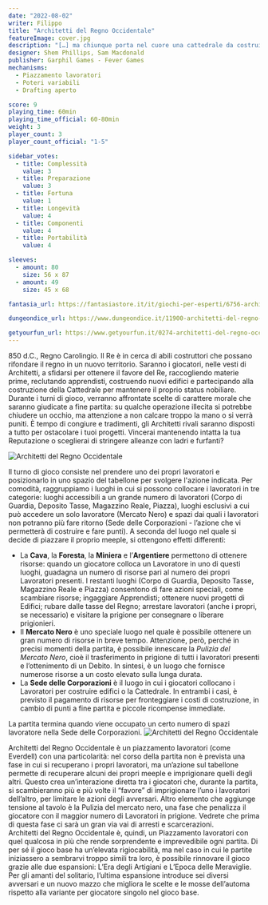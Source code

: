 ```yaml
---
date: "2022-08-02"
writer: Filippo
title: "Architetti del Regno Occidentale"
featureImage: cover.jpg
description: "[…] ma chiunque porta nel cuore una cattedrale da costruire, è già vincitore -(Antoine de Saint-Exupéry)"
designer: Shem Phillips, Sam Macdonald
publisher: Garphil Games - Fever Games
mechanisms:
  - Piazzamento lavoratori
  - Poteri variabili
  - Drafting aperto

score: 9
playing_time: 60min
playing_time_official: 60-80min
weight: 3
player_count: 3
player_count_official: "1-5"

sidebar_votes:
  - title: Complessità
    value: 3
  - title: Preparazione
    value: 3
  - title: Fortuna
    value: 1
  - title: Longevità
    value: 4
  - title: Componenti
    value: 4
  - title: Portabilità
    value: 4

sleeves:
  - amount: 80
    size: 56 x 87 
  - amount: 49
    size: 45 x 68 

fantasia_url: https://fantasiastore.it/it/giochi-per-esperti/6756-architetti-del-regno-occidentale.html

dungeondice_url: https://www.dungeondice.it/11900-architetti-del-regno-occidentale.html

getyourfun_url: https://www.getyourfun.it/0274-architetti-del-regno-occidentale-giochi-gestionali.html
---
```


<Setting>

850 d.C., Regno Carolingio. Il Re è in cerca di abili costruttori che possano rifondare il regno in un nuovo territorio. Saranno i giocatori, nelle vesti di Architetti, a sfidarsi per ottenere il favore del Re, raccogliendo materie prime, reclutando apprendisti, costruendo nuovi edifici e partecipando alla costruzione della Cattedrale per mantenere il proprio status nobiliare. Durante i turni di gioco, verranno affrontate scelte di carattere morale che saranno giudicate a fine partita: su qualche operazione illecita si potrebbe chiudere un occhio, ma attenzione a non calcare troppo la mano o si verrà puniti. È tempo di congiure e tradimenti, gli Architetti rivali saranno disposti a tutto per ostacolare i tuoi progetti. Vincerai mantenendo intatta la tua Reputazione o sceglierai di stringere alleanze con ladri e furfanti? 

</Setting>

<img src="./game1.jpg" alt="Architetti del Regno Occidentale" />

<Rules>

Il turno di gioco consiste nel prendere uno dei propri lavoratori e posizionarlo in uno spazio del tabellone per svolgere l'azione indicata.
Per comodità, raggruppiamo i luoghi in cui si possono collocare i lavoratori in tre categorie: luoghi accessibili a un grande numero di lavoratori (Corpo di Guardia, Deposito Tasse, Magazzino Reale, Piazza), luoghi esclusivi a cui può accedere un solo lavoratore (Mercato Nero) e spazi dai quali i lavoratori non potranno più fare ritorno (Sede delle Corporazioni - l’azione che vi permetterà di costruire e fare punti).
A seconda del luogo nel quale si decide di piazzare il proprio meeple, si ottengono effetti differenti:
<ul>
<li>
La <strong>Cava</strong>, la <strong>Foresta</strong>, la <strong>Miniera</strong> e l’<strong>Argentiere</strong> permettono di ottenere risorse: quando un giocatore colloca un Lavoratore in uno di questi luoghi, guadagna un numero di risorse pari al numero dei propri Lavoratori presenti. I restanti luoghi (Corpo di Guardia, Deposito Tasse, Magazzino Reale e Piazza) consentono di fare azioni speciali, come scambiare risorse; ingaggiare Apprendisti; ottenere nuovi progetti di Edifici; rubare dalle tasse del Regno; arrestare lavoratori (anche i propri, se necessario) e visitare la prigione per consegnare o liberare prigionieri. 
</li>
<li>
Il <strong>Mercato Nero</strong> è uno speciale luogo nel quale è possibile ottenere un gran numero di risorse in breve tempo. Attenzione, però, perché in precisi momenti della partita, è possibile innescare la <em>Pulizia del Mercato Nero</em>, cioè il trasferimento in prigione di tutti i lavoratori presenti e l’ottenimento di un Debito. In sintesi, è un luogo che fornisce numerose risorse a un costo elevato sulla lunga durata. 
</li>
<li>
La <strong>Sede delle Corporazioni</strong> è il luogo in cui i giocatori collocano i Lavoratori per costruire edifici o la Cattedrale. In entrambi i casi, è previsto il pagamento di risorse per fronteggiare i costi di costruzione, in cambio di punti a fine partita e piccole ricompense immediate. 
</li>
</ul>
La partita termina quando viene occupato un certo numero di spazi lavoratore nella Sede delle Corporazioni.

</Rules>

<img src="./game2.jpg" alt="Architetti del Regno Occidentale"/>


<Feedback>

Architetti del Regno Occidentale è un piazzamento lavoratori (come <Link to="/reviews/everdell/">Everdell</Link>) con una particolarità: nel corso della partita non è prevista una fase in cui si recuperano i propri lavoratori, ma un’azione sul tabellone permette di recuperare alcuni dei propri meeple e imprigionare quelli degli altri. Questo crea un’interazione diretta tra i giocatori che, durante la partita, si scambieranno più e più volte il “favore” di imprigionare l’uno i lavoratori dell’altro, per limitare le azioni degli avversari. 
Altro elemento che aggiunge tensione al tavolo è la Pulizia del mercato nero, una fase che penalizza il giocatore con il maggior numero di Lavoratori in prigione. Vedrete che prima di questa fase ci sarà un gran via vai di arresti e scarcerazioni.<br/>
Architetti del Regno Occidentale è, quindi, un <Link to="/mechanisms/piazzamento-lavoratori/">Piazzamento lavoratori</Link> con quel qualcosa in più che rende sorprendente e imprevedibile ogni partita. Di per sé il gioco base ha un’elevata rigiocabilità, ma nel caso in cui le partite iniziassero a sembrarvi troppo simili tra loro, è possibile rinnovare il gioco grazie alle due espansioni: L’Era degli Artigiani e L’Epoca delle Meraviglie. 
Per gli amanti del solitario, l’ultima espansione introduce sei diversi avversari e un nuovo mazzo che migliora le scelte e le mosse dell’automa rispetto alla variante per giocatore singolo nel gioco base.

</Feedback>



